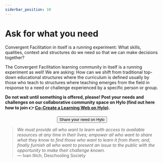 ```yaml
---
siderbar_position: 10
---
```


# Ask for what you need


Convergent Facilitation in itself is a running experiment: What skills, qualities, context and structures do we need so that we can make decisions together? 

The Convergent Facilitation learning community in itself is a running experiment as well! We are asking: How can we shift from traditional top-down educational structures where the curriculum is defined usually by those who teach to structures where teaching emerges from the field in response to a need or challenge experienced by a specific person or group.

**Do not wait until something is offered, please! Post your needs and challenges on our collaborative community space on Hylo (find out here how to join :point_right: [Co-Create a Learning Web on Hylo](/how-to-engage/platforms-and-co-creation/co-create-on-hylo)).**

<center>
  <a href="https://www.hylo.com/groups/convergent-facilitation/create/post?newPostType=request"> 
    <button className="button button--primary" type="submit">
      Share your need on Hylo
    </button>
  </a>
</center>

> *We must provide all who want to learn with access to available resources at any time in their lives; empower all who want to share what they know to find those who want to learn it from them; and, finally furnish all who want to present an issue to the public with the opportunity to make their challenge known.*  
> — Ivan Illich, Deschooling Society
